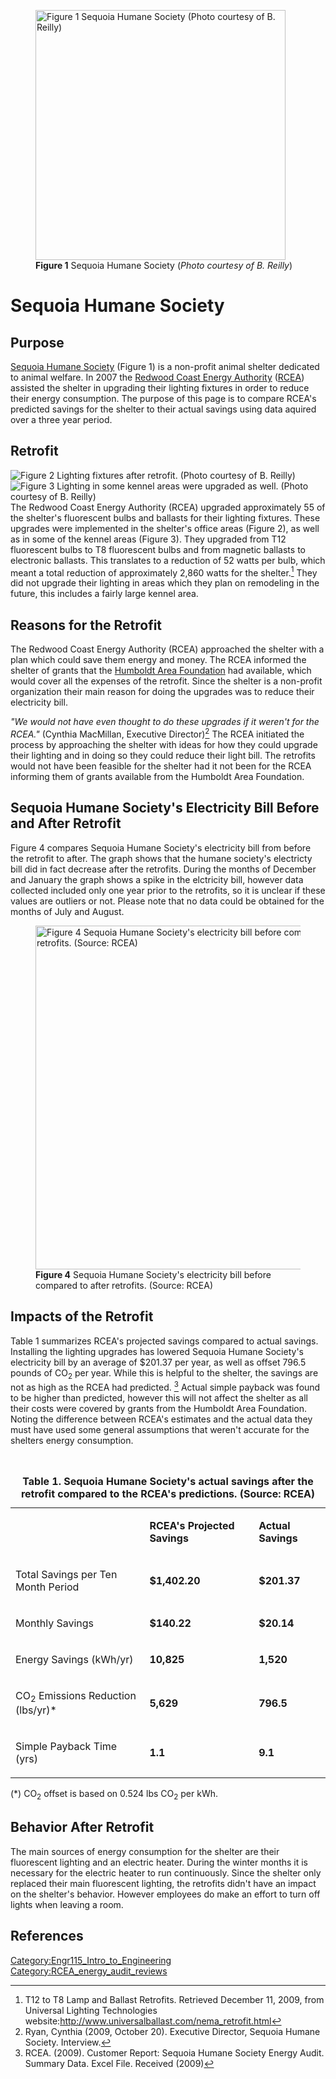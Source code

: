 [[Image:Humane society 152.JPG|thumb|right|400px|'''Figure 1''' Sequoia Humane Society (''Photo courtesy of B. Reilly'')]] 

= '''Sequoia Humane Society'''  =

== Purpose ==

[http://www.sequoiahumane.org Sequoia Humane Society] (Figure 1) is a non-profit animal shelter dedicated to animal welfare. In 2007 the [http://www.redwoodenergy.org/Index.asp Redwood Coast Energy Authority] ([[RCEA]]) assisted the shelter in upgrading their lighting fixtures in order to reduce their energy consumption. The purpose of this page is to compare RCEA's predicted savings for the shelter to their actual savings using data aquired over a three year period.

== Retrofit  ==
[[Image:2009 140.JPG|thumb|'''Figure 2''' Lighting fixtures after retrofit. (''Photo courtesy of B. Reilly'')]] [[Image:Kenelarea.JPG|thumb|'''Figure 3''' Lighting in some kennel areas were upgraded as well. (''Photo courtesy of B. Reilly'')]] 
The Redwood Coast Energy Authority (RCEA) upgraded approximately 55 of the shelter's fluorescent bulbs and ballasts for their lighting fixtures. These upgrades were implemented in the shelter's office areas (Figure 2), as well as in some of the kennel areas (Figure 3). They upgraded from T12 fluorescent bulbs to T8 fluorescent bulbs and from magnetic ballasts to electronic ballasts.  This translates to a reduction of 52 watts per bulb, which meant a total reduction of approximately 2,860 watts for the shelter.<ref>T12 to T8 Lamp and Ballast Retrofits. Retrieved December 11, 2009, from Universal Lighting Technologies website:http://www.universalballast.com/nema_retrofit.html</ref>  They did not upgrade their lighting in areas which they plan on remodeling in the future, this includes a fairly large kennel area.

== Reasons for the Retrofit  ==

The Redwood Coast Energy Authority (RCEA) approached the shelter with a plan which could save them energy and money. The RCEA informed the shelter of grants that the [http://www.hafoundation.org/ Humboldt Area Foundation] had available, which would cover all the expenses of the retrofit. Since the shelter is a non-profit organization their main reason for doing the upgrades was to reduce their electricity bill. 

''"We would not have even thought to do these upgrades if it weren't for the RCEA."'' (Cynthia MacMillan, Executive Director)<ref>Ryan, Cynthia (2009, October 20). Executive Director, Sequoia Humane Society. Interview.</ref> The RCEA initiated the process by approaching the shelter with ideas for how they could upgrade their lighting and in doing so they could reduce their light bill.  The retrofits would not have been feasible for the shelter had it not been for the RCEA informing them of grants available from the Humboldt Area Foundation.

== Sequoia Humane Society's Electricity Bill Before and After Retrofit  ==
Figure 4 compares Sequoia Humane Society's electricity bill from before the retrofit to after.  The graph shows that the humane society's electricty bill did in fact decrease after the retrofits.  During the months of December and January the graph shows a spike in the elctricity bill, however data collected included only one year prior to the retrofits, so it is unclear if these values are outliers or not.  Please note that no data could be obtained for the months of July and August.

[[Image:Energy audit.png|thumb|center|550px|'''Figure 4''' Sequoia Humane Society's electricity bill before compared to after retrofits. (Source: RCEA)]]

== Impacts of the Retrofit  ==

Table 1 summarizes RCEA's projected savings compared to actual savings.  Installing the lighting upgrades has lowered Sequoia Humane Society's electricity bill by an average of $201.37 per year, as well as offset 796.5 pounds of CO<sub>2</sub> per year.  While this is helpful to the shelter, the savings are not as high as the RCEA had predicted. <ref> RCEA. (2009). Customer Report: Sequoia Humane Society Energy Audit. Summary Data. Excel File. Received (2009)</ref> Actual simple payback was found to be higher than predicted, however this will not affect the shelter as all their costs were covered by grants from the Humboldt Area Foundation.  Noting the difference between RCEA's estimates and the actual data they must have used some general assumptions that weren't accurate for the shelters energy consumption. 

<br> 

{| cellspacing="1" cellpadding="3" border="3" style="width: 465px; height: 100px;"
|+ '''Table 1. Sequoia Humane Society's actual savings after the retrofit compared to the RCEA's predictions. (Source: RCEA)''' 
|-
| '''<br>''' 
| '''RCEA's Projected Savings''' 
| '''Actual Savings'''
|-
| Total Savings per Ten Month Period 
| '''$1,402.20''' 
| '''$201.37'''
|-
| Monthly Savings 
| '''$140.22''' 
| '''$20.14'''
|-
| Energy Savings (kWh/yr) 
| '''10,825''' 
| '''1,520'''
|-
| CO<sub>2</sub> Emissions Reduction (lbs/yr)* 
| '''5,629''' 
| '''796.5'''
|-
| Simple Payback Time (yrs) 
| '''1.1''' 
| '''9.1'''
|}
(*) CO<sub>2</sub> offset is based on 0.524 lbs CO<sub>2</sub> per kWh.
<br>

== Behavior After Retrofit ==

The main sources of energy consumption for the shelter are their fluorescent lighting and an electric heater. During the winter months it is necessary for the electric heater to run continuously.  Since the shelter only replaced their main fluorescent lighting, the retrofits didn't have an impact on the shelter's behavior. However employees do make an effort to turn off lights when leaving a room.

== References  ==

<references /> 




[[Category:Engr115_Intro_to_Engineering]] [[Category:RCEA_energy_audit_reviews]]